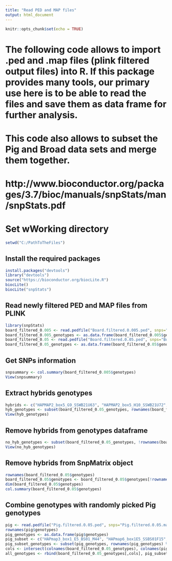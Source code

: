 ```yaml
---
title: "Read PED and MAP files"
output: html_document
---
```


```r
knitr::opts_chunk$set(echo = TRUE)
```

# The following code allows to import .ped and .map files (plink filtered output files) into R. If this package provides many tools, our primary use here is to be able to read the files and save them as data frame for further analysis. 
# This code also allows to subset the Pig and Broad data sets and merge them together.

# http://www.bioconductor.org/packages/3.7/bioc/manuals/snpStats/man/snpStats.pdf

# Set wWorking directory

```r
setwd("C:/PathToTheFiles")
```

## Install the required packages 

```r
install.packages("devtools")
library("devtools")
source("https://bioconductor.org/biocLite.R")
biocLite()
biocLite("snpStats")
```

## Read newly filtered PED and MAP files from PLINK

```r
library(snpStats)
board_filtered_0.005 <- read.pedfile("Board.filtered.0.005.ped", snps="Board.filtered.0.005.map")
board_filtered_0.005_genotypes <- as.data.frame(board_filtered_0.005$genotypes) # Save genotypes as a Data Frame
board_filtered_0.05 <- read.pedfile("Board.filtered.0.05.ped", snps="Board.filtered.0.05.map")
board_filtered_0.05_genotypes <- as.data.frame(board_filtered_0.05$genotypes) # Save genotypes as a Data Frame
```

## Get SNPs information

```r
snpsummary <- col.summary(board_filtered_0.005$genotypes)
View(snpsummary)
```

## Extract hybrids genotypes

```r
hybrids <- c("HAPMAP2_box5_G9_SSWB21U63", "HAPMAP2_box5_H10_SSWB21U72",	"HAPmap5_box5_F7_SSWB22F06",	"HAPmap5_box5_B8_SSWB22F07", "HAPmap5_box5_B9_SSWB22F08",	"HAPmap5_box5_H8_SSWB22M07",	"HAPmap5_box5_F9_SSWB41F02", "HAPmap5_box5_D9_SSWB41M05", "HAPmap5_box5_D8_SSWB41U31")
hyb_genotypes <- subset(board_filtered_0.05_genotypes, rownames(board_filtered_0.05_genotypes) %in% hybrids)
View(hyb_genotypes)
```

## Remove hybrids from genotypes dataframe

```r
no_hyb_genotypes <- subset(board_filtered_0.05_genotypes, !rownames(board_filtered_0.05_genotypes) %in% hybrids)
View(no_hyb_genotypes)
```


## Remove hybrids from SnpMatrix object

```r
rownames(board_filtered_0.05$genotypes)
board_filtered_0.05$genotypes <- board_filtered_0.05$genotypes[!rownames(board_filtered_0.05_genotypes) %in% hybrids]
dim(board_filtered_0.05$genotypes)
col.summary(board_filtered_0.05$genotypes)
```

## Combine genotypes with randomly picked Pig genotypes

```r
pig <- read.pedfile("Pig.filtered.0.05.ped", snps="Pig.filtered.0.05.map")
rownames(pig$genotypes)
pig_genotypes <- as.data.frame(pig$genotypes)
pig_subset <- c("HAPmap3_box1_E5_BS01_M44", "HAPmap6_box1E5_SSBS01F15",	"WG0093134-DNAH12_SSDU20M09",	"HAPMAP2_box6_H3_SSDU20M11", "WG0093136-DNAA01_SSDU23M01",	"HAPmap3_box3_G5_LW31_B3151",	"HAPMAP2_box3_B11_GBSSSTA01F04", "WG0093133-DNAD12_SSPI22M02", "HAPMAP2_box5_D5_GBSSSTA01M34") # The study doesn't tell which pigs were selected, we picked 1 for each breed.
pig_subset_genotypes <- subset(pig_genotypes, rownames(pig_genotypes) %in% pig_subset)
cols <- intersect(colnames(board_filtered_0.05_genotypes), colnames(pig_subset_genotypes))
all_genotypes <- rbind(board_filtered_0.05_genotypes[,cols], pig_subset_genotypes[,cols])
```

